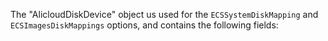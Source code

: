 <!-- Code generated from the comments of the AlicloudDiskDevice struct in builder/alicloud/ecs/image_config.go; DO NOT EDIT MANUALLY -->

The "AlicloudDiskDevice" object us used for the `ECSSystemDiskMapping` and
`ECSImagesDiskMappings` options, and contains the following fields:

<!-- End of code generated from the comments of the AlicloudDiskDevice struct in builder/alicloud/ecs/image_config.go; -->
